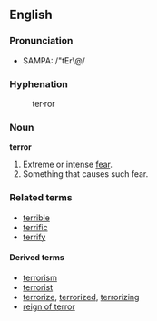 ==English==
===Pronunciation===
*SAMPA: /"tEr\@/
===Hyphenation===
:ter&middot;ror

===Noun===
'''terror'''
# Extreme or intense [[fear]].
# Something that causes such fear.

===Related terms===
*[[terrible]]
*[[terrific]]
*[[terrify]]

====Derived terms====
*[[terrorism]]
*[[terrorist]]
*[[terrorize]], [[terrorized]], [[terrorizing]]
*[[reign of terror]]